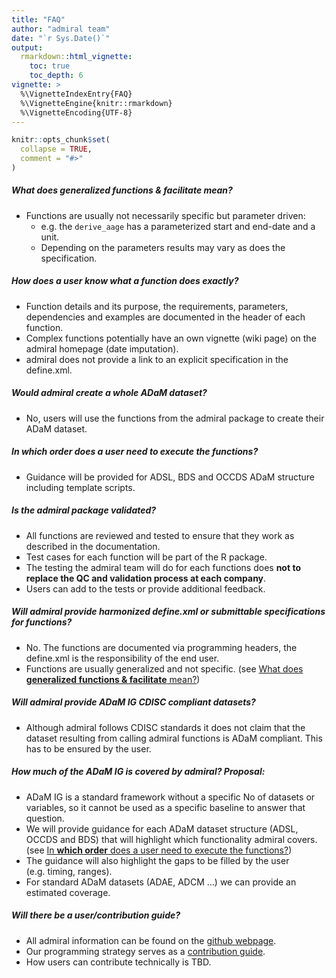 ```yaml
---
title: "FAQ"
author: "admiral team"
date: "`r Sys.Date()`"
output: 
  rmarkdown::html_vignette:
    toc: true
    toc_depth: 6
vignette: >
  %\VignetteIndexEntry{FAQ}
  %\VignetteEngine{knitr::rmarkdown}
  %\VignetteEncoding{UTF-8}
---
```


```r
knitr::opts_chunk$set(
  collapse = TRUE,
  comment = "#>"
)
```

##### What does **generalized functions & facilitate** mean?

* Functions are usually not necessarily specific but parameter driven: 
    * e.g. the `derive_aage` has a parameterized start and end-date and a unit.
    * Depending on the parameters results may vary as does the specification.

##### How does a user **know what a function does** exactly?

* Function details and its purpose, the requirements, parameters, dependencies and examples are documented in the header of each function.
* Complex functions potentially have an own vignette (wiki page) on the admiral homepage (date imputation). 
* admiral does not provide a link to an explicit specification in the define.xml.

##### Would admiral **create a whole** ADaM  dataset?

* No, users will use the functions from the admiral package to create their ADaM dataset.

##### In **which order** does a user need to execute the functions?

* Guidance will be provided for ADSL, BDS and OCCDS ADaM structure including template scripts.

##### Is the admiral  package **validated**?

* All functions  are reviewed and tested to ensure that  they  work as described in the documentation. 
* Test  cases for each function  will  be part of the R package.
* The  testing the  admiral team will do for each functions does **not to replace the QC and validation  process at each company**.
* Users can add to the  tests or provide additional feedback.

##### Will **admiral provide harmonized define.xml** or submittable specifications for functions?

* No. The functions  are documented  via programming  headers, the define.xml  is the responsibility  of the end user.
* Functions  are usually  generalized  and not specific. (see [What does **generalized functions & facilitate** mean?])

##### Will admiral provide ADaM IG **CDISC compliant** datasets?

* Although admiral follows CDISC standards it does not claim that the dataset resulting from calling admiral functions is ADaM compliant. This has to be ensured by the user.

##### How much of the **ADaM IG is covered  by admiral? Proposal**:

* ADaM  IG is a standard framework without a specific No of datasets or variables, so it cannot be used as a specific baseline to answer that question.
* We will provide guidance for each ADaM  dataset structure (ADSL, OCCDS and BDS) that will highlight which functionality admiral covers. (see [In **which order** does a user need to execute the functions?])
* The guidance will also highlight the gaps to be filled by the user (e.g. timing, ranges).
* For standard ADaM datasets (ADAE, ADCM ...) we can provide an estimated coverage.

##### Will there be a user/**contribution** guide?

* All admiral information can be found on the [github webpage](https://roche-gsk.github.io/admiral/articles/admiral.html).
* Our programming strategy serves as a [contribution guide](https://roche-gsk.github.io/admiral/articles/contributing.html).
* How users can contribute technically is TBD.
